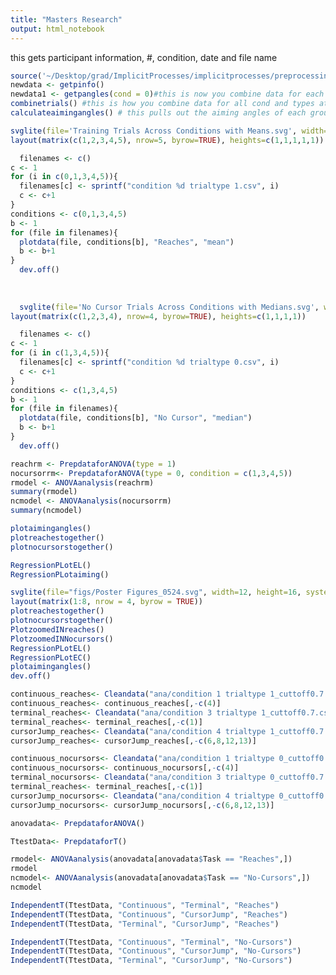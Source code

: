 ```yaml
---
title: "Masters Research"
output: html_notebook
---
```


this gets participant information, #, condition, date and file name
```r
source('~/Desktop/grad/ImplicitProcesses/implicitprocesses/preprocessing.R')
newdata <- getpinfo()
newdata1 <- getpangles(cond = 0)#this is now you combine data for each condition and trialtype
combinetrials() #this is how you combine data for all cond and types at once
calculateaimingangles() # this pulls out the aiming angles of each group and makes a csv file of them. 
```
```r
svglite(file='Training Trials Across Conditions with Means.svg', width=5, height=15, system_fonts=list(sans = "Arial"))
layout(matrix(c(1,2,3,4,5), nrow=5, byrow=TRUE), heights=c(1,1,1,1,1))

  filenames <- c()
c <- 1
for (i in c(0,1,3,4,5)){
  filenames[c] <- sprintf("condition %d trialtype 1.csv", i)
  c <- c+1
}
conditions <- c(0,1,3,4,5)
b <- 1
for (file in filenames){
  plotdata(file, conditions[b], "Reaches", "mean")
  b <- b+1
}
  dev.off()
  
  
  
  svglite(file='No Cursor Trials Across Conditions with Medians.svg', width=5, height=15, system_fonts=list(sans = "Arial"))
layout(matrix(c(1,2,3,4), nrow=4, byrow=TRUE), heights=c(1,1,1,1))

  filenames <- c()
c <- 1
for (i in c(1,3,4,5)){
  filenames[c] <- sprintf("condition %d trialtype 0.csv", i)
  c <- c+1
}
conditions <- c(1,3,4,5)
b <- 1
for (file in filenames){
  plotdata(file, conditions[b], "No Cursor", "median")
  b <- b+1
}
  dev.off()
```
```r
reachrm <- PrepdataforANOVA(type = 1)
nocursorrm<- PrepdataforANOVA(type = 0, condition = c(1,3,4,5))
rmodel <- ANOVAanalysis(reachrm)
summary(rmodel)
ncmodel <- ANOVAanalysis(nocursorrm)
summary(ncmodel)
```




```r
plotaimingangles()
plotreachestogether()
plotnocursorstogether()

RegressionPLotEL()
RegressionPLotaiming()

```


```r

svglite(file="figs/Poster Figures_0524.svg", width=12, height=16, system_fonts=list(sans = "Arial"))
layout(matrix(1:8, nrow = 4, byrow = TRUE))
plotreachestogether()
plotnocursorstogether()
PlotzoomedINreaches()
PlotzoomedINNocursors()
RegressionPLotEL()
RegressionPLotEC()
plotaimingangles()
dev.off()

```


```r
continuous_reaches<- Cleandata("ana/condition 1 trialtype 1_cuttoff0.7.csv")
continuous_reaches<- continuous_reaches[,-c(4)]
terminal_reaches<- Cleandata("ana/condition 3 trialtype 1_cuttoff0.7.csv")
terminal_reaches<- terminal_reaches[,-c(1)]
cursorJump_reaches<- Cleandata("ana/condition 4 trialtype 1_cuttoff0.7.csv")
cursorJump_reaches<- cursorJump_reaches[,-c(6,8,12,13)]

continuous_nocursors<- Cleandata("ana/condition 1 trialtype 0_cuttoff0.7.csv")
continuous_nocursors<- continuous_nocursors[,-c(4)]
terminal_nocursors<- Cleandata("ana/condition 3 trialtype 0_cuttoff0.7.csv")
terminal_reaches<- terminal_reaches[,-c(1)]
cursorJump_nocursors<- Cleandata("ana/condition 4 trialtype 0_cuttoff0.7.csv")
cursorJump_nocursors<- cursorJump_nocursors[,-c(6,8,12,13)]
```



```r

anovadata<- PrepdataforANOVA()

TtestData<- PrepdataforT()
```


```r
rmodel<- ANOVAanalysis(anovadata[anovadata$Task == "Reaches",])
rmodel
ncmodel<- ANOVAanalysis(anovadata[anovadata$Task == "No-Cursors",])
ncmodel

IndependentT(TtestData, "Continuous", "Terminal", "Reaches")
IndependentT(TtestData, "Continuous", "CursorJump", "Reaches")
IndependentT(TtestData, "Terminal", "CursorJump", "Reaches")

IndependentT(TtestData, "Continuous", "Terminal", "No-Cursors")
IndependentT(TtestData, "Continuous", "CursorJump", "No-Cursors")
IndependentT(TtestData, "Terminal", "CursorJump", "No-Cursors")

  

```
